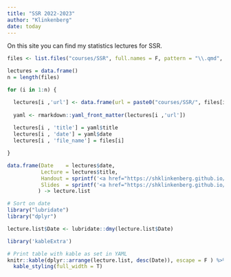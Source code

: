 ```yaml
---
title: "SSR 2022-2023"
author: "Klinkenberg"
date: today
---
```


On this site you can find my statistics lectures for SSR.

```r
files <- list.files("courses/SSR", full.names = F, pattern = "\\.qmd", recursive = T)

lectures = data.frame()
n = length(files)

for (i in 1:n) {

  lectures[i ,'url'] <- data.frame(url = paste0("courses/SSR/", files[i]))
  
  yaml <- rmarkdown::yaml_front_matter(lectures[i ,'url'])
  
  lectures[i , 'title'] = yaml$title
  lectures[i , 'date'] = yaml$date
  lectures[i , 'file_name'] = files[i]

}

data.frame(Date    = lectures$date, 
           Lecture = lectures$title,
           Handout = sprintf('<a href="https://shklinkenberg.github.io/statistics-lectures/%s" target="_blank" class="external">link</a>', gsub("courses", "handouts", gsub("qmd", "html", lectures$url)) ),
           Slides  = sprintf('<a href="https://shklinkenberg.github.io/statistics-lectures/%s" target="_blank" class="external">link</a>', gsub("courses", "slides", gsub("qmd", "html", lectures$url)) ) 
          ) -> lecture.list

# Sort on date
library("lubridate")
library("dplyr")

lecture.list$Date <- lubridate::dmy(lecture.list$Date)

library('kableExtra')

# Print table with kable as set in YAML
knitr::kable(dplyr::arrange(lecture.list, desc(Date)), escape = F ) %>%
  kable_styling(full_width = T)
```
